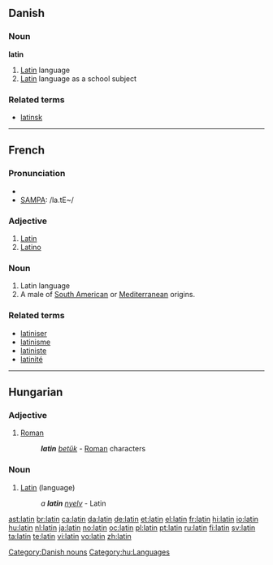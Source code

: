 {{see|Latin|latín}}
==Danish==

===Noun===
'''latin'''

# [[Latin]] language
# [[Latin]] language as a school subject

===Related terms===
* [[latinsk]]

[[Category:Danish nouns]]

----

==French==

===Pronunciation===
* {{IPA|/la.tɛ̃/}}
* [[w:SAMPA|SAMPA]]: /la.tE~/

===Adjective===
{{fr-adj|f=latine}}

# [[Latin]]
# [[Latino]]

===Noun===
{{fr-noun|m}}

# Latin language
# A male of [[South American]] or [[Mediterranean]] origins.

===Related terms===
* [[latiniser]]
* [[latinisme]]
* [[latiniste]]
* [[latinité]]

----

==Hungarian==

===Adjective===
{{hu-adj|-}}

# [[Roman]]
#: '''''latin''' [[betűk]]'' - [[Roman]] characters

===Noun===
{{infl|hu|adjective}}

# [[Latin]] (language)
#: ''a '''latin''' [[nyelv]]'' - Latin

[[Category:hu:Languages]]

[[ast:latin]]
[[br:latin]]
[[ca:latin]]
[[da:latin]]
[[de:latin]]
[[et:latin]]
[[el:latin]]
[[fr:latin]]
[[hi:latin]]
[[io:latin]]
[[hu:latin]]
[[nl:latin]]
[[ja:latin]]
[[no:latin]]
[[oc:latin]]
[[pl:latin]]
[[pt:latin]]
[[ru:latin]]
[[fi:latin]]
[[sv:latin]]
[[ta:latin]]
[[te:latin]]
[[vi:latin]]
[[vo:latin]]
[[zh:latin]]